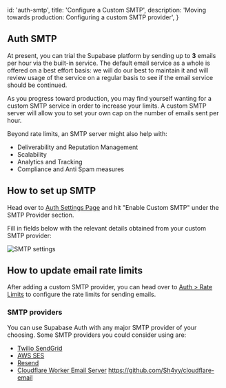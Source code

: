 
  id: 'auth-smtp',
  title: 'Configure a Custom SMTP',
  description: 'Moving towards production: Configuring a custom SMTP provider',
}

## Auth SMTP

At present, you can trial the Supabase platform by sending up to **3** emails per hour via the built-in service. The default email service as a whole is offered on a best effort basis: we will do our best to maintain it and will review usage of the service on a regular basis to see if the email service should be continued.

As you progress toward production, you may find yourself wanting for a custom SMTP service in order to increase your limits. A custom SMTP server will allow you to set your own cap on the number of emails sent per hour.

Beyond rate limits, an SMTP server might also help with:

- Deliverability and Reputation Management
- Scalability
- Analytics and Tracking
- Compliance and Anti Spam measures

## How to set up SMTP

Head over to [Auth Settings Page](https://supabase.com/dashboard/project/_/settings/auth) and hit "Enable Custom SMTP" under the SMTP Provider section.

Fill in fields below with the relevant details obtained from your custom SMTP provider:

![SMTP settings](/docs/img/guides/auth-smtp/smtp.png)

## How to update email rate limits

After adding a custom SMTP provider, you can head over to [Auth > Rate Limits](https://supabase.com/dashboard/project/_/auth/rate-limits) to configure the rate limits for sending emails.

### SMTP providers

You can use Supabase Auth with any major SMTP provider of your choosing. Some SMTP providers you could consider using are:

- [Twilio SendGrid](https://docs.sendgrid.com/for-developers/sending-email/integrating-with-the-smtp-api)
- [AWS SES](https://docs.aws.amazon.com/ses/latest/dg/send-email-smtp.html)
- [Resend](https://resend.com/docs/dashboard/emails/introduction)
- [Cloudflare Worker Email Server](https://resend.com/docs/dashboard/emails/introduction) https://github.com/Sh4yy/cloudflare-email

